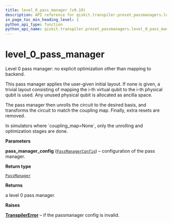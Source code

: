 ```yaml
---
title: level_0_pass_manager (v0.19)
description: API reference for qiskit.transpiler.preset_passmanagers.level_0_pass_manager in qiskit v0.19
in_page_toc_min_heading_level: 1
python_api_type: function
python_api_name: qiskit.transpiler.preset_passmanagers.level_0_pass_manager
---
```


<span id="level-0-pass-manager" />

# level\_0\_pass\_manager

<Function id="qiskit.transpiler.preset_passmanagers.level_0_pass_manager" isDedicatedPage={true} github="https://github.com/qiskit/qiskit/tree/stable/0.14/qiskit/transpiler/preset_passmanagers/level0.py" signature="level_0_pass_manager(pass_manager_config)">
  Level 0 pass manager: no explicit optimization other than mapping to backend.

  This pass manager applies the user-given initial layout. If none is given, a trivial layout consisting of mapping the i-th virtual qubit to the i-th physical qubit is used. Any unused physical qubit is allocated as ancilla space.

  The pass manager then unrolls the circuit to the desired basis, and transforms the circuit to match the coupling map. Finally, extra resets are removed.

  <Admonition title="Note" type="note">
    In simulators where `coupling_map=None`, only the unrolling and optimization stages are done.
  </Admonition>

  **Parameters**

  **pass\_manager\_config** ([`PassManagerConfig`](qiskit.transpiler.PassManagerConfig "qiskit.transpiler.passmanager_config.PassManagerConfig")) – configuration of the pass manager.

  **Return type**

  [`PassManager`](qiskit.transpiler.PassManager "qiskit.transpiler.passmanager.PassManager")

  **Returns**

  a level 0 pass manager.

  **Raises**

  [**TranspilerError**](qiskit.transpiler.TranspilerError "qiskit.transpiler.TranspilerError") – if the passmanager config is invalid.
</Function>

